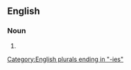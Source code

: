 ==English==

===Noun===
{{head|en|noun plural form}}

# {{plural of|lubricity|lang=en}}

[[Category:English plurals ending in "-ies"]]